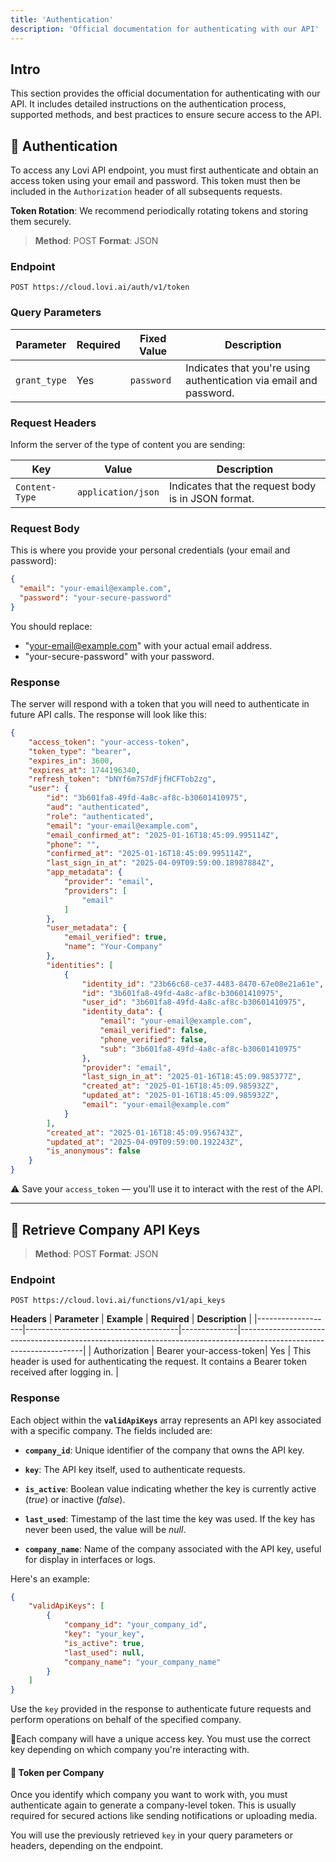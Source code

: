 ```yaml
---
title: 'Authentication'
description: 'Official documentation for authenticating with our API'
---
```


## Intro 

This section provides the official documentation for authenticating with our API. It includes detailed instructions on the authentication process, supported methods, and best practices to ensure secure access to the API.

## 🔑 Authentication

To access any Lovi API endpoint, you must first authenticate and obtain an access token using your email and password. This token must then be included in the `Authorization` header of all subsequents requests. 

**Token Rotation**: We recommend periodically rotating tokens and storing them securely.

> **Method**: POST  **Format**: JSON

### Endpoint

```
POST https://cloud.lovi.ai/auth/v1/token
```
### Query Parameters

| Parameter     | Required | Fixed Value | Description                                             |
|---------------|----------|-------------|---------------------------------------------------------|
| `grant_type`  | Yes      | `password`  | Indicates that you're using authentication via email and password. |

### Request Headers

Inform the server of the type of content you are sending:



| Key        | Value               | Description                                           |
|----------------|---------------------|-------------------------------------------------------|
| `Content-Type` | `application/json`  | Indicates that the request body is in JSON format.   |


### Request Body

This is where you provide your personal credentials (your email and password):

```json
{
  "email": "your-email@example.com",
  "password": "your-secure-password"
}
```

You should replace:

* "your-email@example.com" with your actual email address.
* "your-secure-password" with your password.

### Response

The server will respond with a token that you will need to authenticate in future API calls. The response will look like this:

```json
{
    "access_token": "your-access-token",
    "token_type": "bearer",
    "expires_in": 3600,
    "expires_at": 1744196340,
    "refresh_token": "bNYf6m7S7dFjfHCFTob2zg",
    "user": {
        "id": "3b601fa8-49fd-4a8c-af8c-b30601410975",
        "aud": "authenticated",
        "role": "authenticated",
        "email": "your-email@example.com",
        "email_confirmed_at": "2025-01-16T18:45:09.995114Z",
        "phone": "",
        "confirmed_at": "2025-01-16T18:45:09.995114Z",
        "last_sign_in_at": "2025-04-09T09:59:00.18987884Z",
        "app_metadata": {
            "provider": "email",
            "providers": [
                "email"
            ]
        },
        "user_metadata": {
            "email_verified": true,
            "name": "Your-Company"
        },
        "identities": [
            {
                "identity_id": "23b66c68-ce37-4483-8470-67e08e21a61e",
                "id": "3b601fa8-49fd-4a8c-af8c-b30601410975",
                "user_id": "3b601fa8-49fd-4a8c-af8c-b30601410975",
                "identity_data": {
                    "email": "your-email@example.com",
                    "email_verified": false,
                    "phone_verified": false,
                    "sub": "3b601fa8-49fd-4a8c-af8c-b30601410975"
                },
                "provider": "email",
                "last_sign_in_at": "2025-01-16T18:45:09.985377Z",
                "created_at": "2025-01-16T18:45:09.985932Z",
                "updated_at": "2025-01-16T18:45:09.985932Z",
                "email": "your-email@example.com"
            }
        ],
        "created_at": "2025-01-16T18:45:09.956743Z",
        "updated_at": "2025-04-09T09:59:00.192243Z",
        "is_anonymous": false
    }
}
```

⚠️ Save your `access_token` — you'll use it to interact with the rest of the API.

---

## 🧭 Retrieve Company API Keys

> **Method**: POST **Format**: JSON


### Endpoint

```
POST https://cloud.lovi.ai/functions/v1/api_keys
```

**Headers**
| **Parameter**     | **Example**                          | **Required** | **Description**                                                                                                     |
|-------------------|--------------------------------------|--------------|---------------------------------------------------------------------------------------------------------------------|
| Authorization | Bearer your-access-token| Yes          | This header is used for authenticating the request. It contains a Bearer token received after logging in.           |


### Response

Each object within the **`validApiKeys`** array represents an API key associated with a specific company. The fields included are:

*   **`company_id`**: Unique identifier of the company that owns the API key.

*   **`key`**: The API key itself, used to authenticate requests.

*   **`is_active`**: Boolean value indicating whether the key is currently active (*true*) or inactive (*false*).

*   **`last_used`**: Timestamp of the last time the key was used. If the key has never been used, the value will be *null*.

*   **`company_name`**: Name of the company associated with the API key, useful for display in interfaces or logs.

Here's an example:

```json
{
    "validApiKeys": [
        {
            "company_id": "your_company_id",
            "key": "your_key",
            "is_active": true,
            "last_used": null,
            "company_name": "your_company_name"
        }
    ]
}
```
Use the `key` provided in the response to authenticate future requests and perform operations on behalf of the specified company.

📝Each company will have a unique access key. You must use the correct key depending on which company you're interacting with.



#### 🔁 Token per Company

Once you identify which company you want to work with, you must authenticate again to generate a company-level token. This is usually required for secured actions like sending notifications or uploading media.

You will use the previously retrieved `key` in your query parameters or headers, depending on the endpoint.
